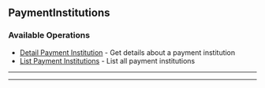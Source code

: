 
## PaymentInstitutions

### Available Operations

* [Detail Payment Institution](/payment_institutions/detail_payment_institution) - Get details about a payment institution
* [List Payment Institutions](/payment_institutions/list_payment_institutions) - List all payment institutions

---
<DetailPaymentInstitution />

---
<ListPaymentInstitutions />
